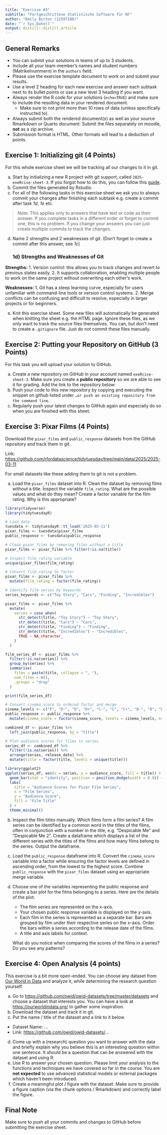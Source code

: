 ```yaml
---
title: "Exercise #3"
subtitle: "Fortgeschrittene Statistische Software für NF"
author: "Emily Burton (12597288)"
date: "`r Sys.Date()`"
output: distill::distill_article
---
```


## General Remarks

-   You can submit your solutions in teams of up to 3 students.
-   Include all your team-member's names and student numbers
    (Matrikelnummern) in the `authors` field.
-   Please use the exercise template document to work on and submit your
    results.
-   Use a level 2 heading for each new exercise and answer each subtask
    next to its bullet points or use a new level 3 heading if you want.
-   Always render the R code for your solutions (`echo=TRUE`) and make
    sure to include the resulting data in your rendered document.
    -   Make sure to not print more than 10 rows of data (unless
        specifically instructed to).
-   Always submit both the rendered document(s) as well as your source
    Rmarkdown or Quarto document. Submit the files separately on moodle,
    **not** as a zip archive.
-   Submission format is HTML. Other formats will lead to a deduction of
    points.

## Exercise 1: Initializing git (4 Points)

For this whole exercise sheet we will be tracking all our changes to it
in git.

a)  Start by initializing a new R project with git support, called
    `2025-exeRcise-sheet-3`. If you forgot how to do this, you can
    follow this
    [guide](https://malikaihle.github.io/Introduction-RStudio-Git-GitHub/rstudio_project.html).
b)  Commit the files generated by Rstudio.
c)  For all of the following tasks in this exercise sheet we ask you to
    always commit your changes after finishing each subtask e.g. create
    a commit after task *1d*, *1e* etc.

> Note: This applies only to answers that have text or code as their
> answer. If you complete tasks in a different order or forget to commit
> one, this is no problem. If you change your answers you can just
> create multiple commits to track the changes.

d)  Name 2 strengths and 2 weaknesses of git. (Don't forget to create a
    commit after this answer, see *1c*)
    
    ### 1d) Strengths and Weaknesses of Git

**Strengths:**
1. Version control: this allows you to track changes and revert to previous states easily.
2. It supports collaboration, enabling multiple people to work on the same project without overwriting each other's work.

**Weaknesses:**
1. Git has a steep learning curve, especially for users unfamiliar with command-line tools or version control systems.
2. Merge conflicts can be confusing and difficult to resolve, especially in larger projects or for beginners.

e)  Knit this exercise sheet. Some new files will automatically be
    generated when knitting the sheet e.g. the HTML page. Ignore these
    files, as we only want to track the source files themselves. You
    can, but don't need to create a `.gitignore` file. Just do not
    commit these files manually.

## Exercise 2: Putting your Repository on GitHub (3 Points)

For this task you will upload your solution to GitHub.

a)  Create a new repository on GitHub in your account named
    `exeRcise-sheet-3`. Make sure you create a **public repository** so
    we are able to see it for grading. Add the link to the repository
    below:
b)  Push your code to this new repository by copying and executing the
    snippet on github listed under
    `…or push an existing repository from the command line`.
c)  Regularly push your latest changes to GitHub again and especially do
    so when you are finished with this sheet.

## Exercise 3: Pixar Films (4 Points)

Download the `pixar_films` and `public_response` datasets from the
GitHub repository and track them in git.

Link:
<https://github.com/rfordatascience/tidytuesday/tree/main/data/2025/2025-03-11>

For small datasets like these adding them to git is not a problem.

a)  Load the `pixar_films` dataset into R. Clean the dataset by removing
    films without a title. Inspect the variable `film_rating`. What are
    the possible values and what do they mean? Create a factor variable
    for the film rating. Why is this appropriate?
    
```r
library(tidyverse)
library(tidytuesdayR)

# Load data
tuesdata <- tidytuesdayR::tt_load('2025-03-11')
pixar_films <- tuesdata$pixar_films
public_response <- tuesdata$public_response

# Clean pixar_films by removing films without a title
pixar_films <- pixar_films %>% filter(!is.na(title))

# Inspect film_rating variable
unique(pixar_films$film_rating)

# Convert film_rating to factor
pixar_films <- pixar_films %>%
  mutate(film_rating = factor(film_rating))

# Identify film series by keywords
series_keywords <- c("Toy Story", "Cars", "Finding", "Incredibles")

pixar_films <- pixar_films %>%
  mutate(
    series = case_when(
      str_detect(title, "Toy Story") ~ "Toy Story",
      str_detect(title, "Cars") ~ "Cars",
      str_detect(title, "Finding") ~ "Finding",
      str_detect(title, "Incredibles") ~ "Incredibles",
      TRUE ~ NA_character_
    )
  )

film_series_df <- pixar_films %>%
  filter(!is.na(series)) %>%
  group_by(series) %>%
  summarise(
    films = paste(title, collapse = ", "),
    num_films = n(),
    .groups = "drop"
  )

print(film_series_df)

# Convert cinema_score to ordered factor and merge
cinema_levels <- c("F", "D-", "D", "D+", "C-", "C", "C+", "B-", "B", "B+", "A-", "A", "A+")
public_response <- public_response %>%
  mutate(cinema_score = factor(cinema_score, levels = cinema_levels, ordered = TRUE))

combined_df <- pixar_films %>%
  left_join(public_response, by = "title")

# Plot audience scores for films in series
series_df <- combined_df %>%
  filter(!is.na(series)) %>%
  arrange(series, release_date) %>%
  mutate(title = factor(title, levels = unique(title)))

library(ggplot2)
ggplot(series_df, aes(x = series, y = audience_score, fill = title)) +
  geom_bar(stat = "identity", position = position_dodge(width = 0.9)) +
  labs(
    title = "Audience Scores for Pixar Film Series",
    x = "Film Series",
    y = "Audience Score",
    fill = "Film Title"
  ) +
  theme_minimal()
```


b)  Inspect the film titles manually. Which films form a film series? A
    film series can be identified by a common word in the titles of the
    films, often in conjunction with a number in the title,
    e.g. "Despicable Me" and "Despicable Me 2". Create a dataframe which
    displays a list of the different series with the titles of the films
    and how many films belong to the series. Output the dataframe.

c)  Load the `public_response` dataframe into R. Convert the
    `cinema_score` variable into a factor while ensuring the factor
    levels are defined in ascending order, from the lowest to the
    highest score. Combine `public_response` with the `pixar_films`
    dataset using an appropriate merge variable.

d)  Choose one of the variables representing the public response and
    create a bar plot for the films belonging to a series. Here are the
    details of the plot:

    -   The film series are represented on the x-axis.
    -   Your chosen public response variable is displayed on the y-axis.
    -   Each film in the series is represented as a separate bar. Bars
        are grouped by film under their respective series on the x-axis.
        Order the bars within a series according to the release date of
        the films.
    -   A title and axis labels for context.

    What do you notice when comparing the scores of the films in a
    series? Do you see any patterns?

## Exercise 4: Open Analysis (4 points)

This exercise is a bit more open-ended. You can choose any dataset from
[Our World in Data](https://ourworldindata.org/) and analyze it, while
determining the research question yourself.

a)  Go to <https://github.com/owid/owid-datasets/tree/master/datasets>
    and choose a dataset that interests you. You can have a look at
    <https://ourworldindata.org/> to gather some inspiration.
b)  Download the dataset and track it in git.
c)  Put the name / title of the dataset and a link to it below.

-   Dataset Name: ...
-   Link: <https://github.com/owid/owid-datasets/>...

d)  Come up with a (research) question you want to answer with the data
    and briefly explain why you believe this is an interesting question
    within one sentence. It should be a question that can be answered
    with the dataset and using R.
e)  Use R to answer your chosen question. Please limit your analysis to
    the functions and techniques we have covered so far in the course.
    You are **not expected** to use advanced statistical models or
    external packages which haven't been introduced.
f)  Create a meaningful plot / figure with the dataset. Make sure to
    provide a figure caption (via the chunk options / Rmarkdown) and
    correctly label the figure.

## Final Note

Make sure to push all your commits and changes to GitHub before
submitting the exercise sheet.
